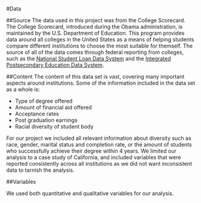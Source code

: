 #Data

##Source 
The data used in this project was from the College Scorecard. The College Scorecard, introduced during the Obama administration, is maintained by the U.S. Department of Education. This program provides data around all colleges in the United States as a means of helping students compare different institutions to choose the most suitable for themself. The source of all of the data comes through federal reporting from colleges, such as the [National Student Loan Data System](https://www.nslds.ed.gov/nslds/nslds_SA/) and the [Integrated Postsecondary Education Data System](http://nces.ed.gov/ipeds/). 

##Content 
The content of this data set is vast, covering many important aspects around institutions. Some of the information included in the data set as a whole is: 

* Type of degree offered 
* Amount of financial aid offered 
* Acceptance rates 
* Post graduation earnings 
* Racial diversity of student body 

For our project we included all relevant information about diversity such as race, gender, marital status and completion rate, or the amount of students who successfully achieve their degree within 4 years. We limited our analysis to a case study of California, and included variables that were reported consistently across all institutions as we did not want inconsistent data to tarnish the analysis. 

##Variables 

We used both quantitative and qualitative variables for our analysis.
